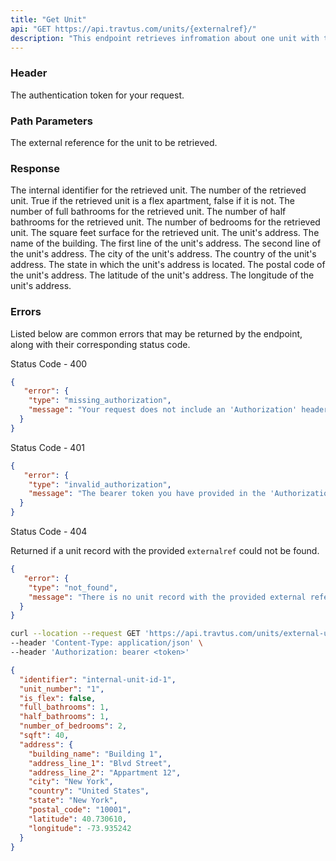 ```yaml
---
title: "Get Unit"
api: "GET https://api.travtus.com/units/{externalref}/"
description: "This endpoint retrieves infromation about one unit with the provided external reference."
---
```


### Header

<ParamField header="Auhtorization" type="string" default="none" required>
  The authentication token for your request.
</ParamField>

### Path Parameters

<ParamField path="externalref" type="string" default="none" required>
  The external reference for the unit to be retrieved.
</ParamField>

### Response

<ResponseField name="identifier" type="string">
  The internal identifier for the retrieved unit.
</ResponseField>

<ResponseField name="unit_number" type="string">
  The number of the retrieved unit.
</ResponseField>

<ResponseField name="is_flex" type="boolean">
  True if the retrieved unit is a flex apartment, false if it is not.
</ResponseField>

<ResponseField name="full_bathrooms" type="integer">
  The number of full bathrooms for the retrieved unit.
</ResponseField>

<ResponseField name="half_bathrooms" type="integer">
  The number of half bathrooms for the retrieved unit.
</ResponseField>

<ResponseField name="number_of_bedrooms" type="integer">
  The number of bedrooms for the retrieved unit.
</ResponseField>

<ResponseField name="sqft" type="integer">
  The square feet surface for the retrieved unit.
</ResponseField>

<ResponseField name="address" type="object">
  The unit's address.

<Expandable title="address">
  <ResponseField name="building_name" type="string">
    The name of the building.
  </ResponseField>
  <ResponseField name="address_line_1" type="string">
    The first line of the unit's address.
  </ResponseField>
  <ResponseField name="address_line_2" type="string">
    The second line of the unit's address.
  </ResponseField>
  <ResponseField name="city" type="string">
    The city of the unit's address.
  </ResponseField>
  <ResponseField name="country" type="string">
    The country of the unit's address.
  </ResponseField>
  <ResponseField name="state" type="string">
    The state in which the unit's address is located.
  </ResponseField>
  <ResponseField name="postal_code" type="string">
    The postal code of the unit's address.
  </ResponseField>
  <ResponseField name="latitude" type="float">
    The latitude of the unit's address.
  </ResponseField>
  <ResponseField name="longitude" type="float">
    The longitude of the unit's address.
  </ResponseField>
</Expandable>

</ResponseField>

### Errors

Listed below are common errors that may be returned by the endpoint, along with their corresponding status code.

Status Code - 400
```json Missing Authorization header
{
   "error": {
    "type": "missing_authorization",
    "message": "Your request does not include an 'Authorization' header with a bearer token for your account."
  }
}
```

Status Code - 401
```json Invalid/Expired Authorization header bearer token value
{
   "error": {
    "type": "invalid_authorization",
    "message": "The bearer token you have provided in the 'Authorization' header is invalid."
  }
}
```

Status Code - 404

Returned if a unit record with the provided `externalref` could not be found.
```json No unit record found for the provided externalref
{
   "error": {
    "type": "not_found",
    "message": "There is no unit record with the provided external reference or internal id."
  }
}
```

<RequestExample>

```bash Example Request
curl --location --request GET 'https://api.travtus.com/units/external-unit-ref-1/' \
--header 'Content-Type: application/json' \
--header 'Authorization: bearer <token>'
```

</RequestExample>

<ResponseExample>

```json Response
{
  "identifier": "internal-unit-id-1",
  "unit_number": "1",
  "is_flex": false,
  "full_bathrooms": 1,
  "half_bathrooms": 1,
  "number_of_bedrooms": 2,
  "sqft": 40,
  "address": {
    "building_name": "Building 1",
    "address_line_1": "Blvd Street",
    "address_line_2": "Appartment 12",
    "city": "New York",
    "country": "United States",
    "state": "New York",
    "postal_code": "10001",
    "latitude": 40.730610,
    "longitude": -73.935242
  }
}
```

</ResponseExample>
